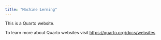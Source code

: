 ```yaml
---
title: "Machine Lerning"
---
```


This is a Quarto website.

To learn more about Quarto websites visit <https://quarto.org/docs/websites>.
